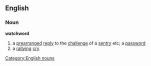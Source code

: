 ==English==
===Noun===
'''watchword'''
#a [[prearranged]] [[reply]] to the [[challenge]] of a [[sentry]] etc; a [[password]]
#a [[rallying]] [[cry]]
[[Category:English nouns]]